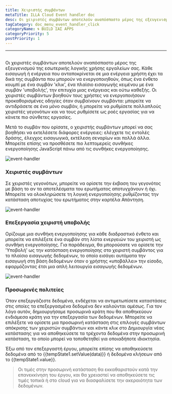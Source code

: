 ```yaml
---
title: Χειριστής συμβάντων
metaTitle: ILLA Cloud Event handler doc
desc: Οι χειριστές συμβάντων αποτελούν αναπόσπαστο μέρος της εξευγενισμού της εσωτερικής λογικής χρήσης εργαλείων σας
tagCategory: doc_menu_event_handler_click
categoryName: 🌀 BUILD ΣΑΣ APPS
categoryPriority: 5
postPriority: 1
---
```


* * *

## <Heading hidden>Χειριστής συμβάντων</Heading>

Οι χειριστές συμβάντων αποτελούν αναπόσπαστο μέρος της εξευγενισμού της εσωτερικής λογικής χρήσης εργαλείων σας. Κάθε εισαγωγή ή ενέργεια που ανταποκρίνεται σε μια ενέργεια χρήστη έχει τα δικά της συμβάντα που μπορούν να ενεργοποιηθούν, όπως ένα ένθετο κουμπί με ένα συμβάν 'κλικ', ένα πλαίσιο εισαγωγής κειμένου με ένα συμβάν 'υποβολής', την επιτυχία μιας ενέργειας και ούτω καθεξής. Οι χειριστές συμβάντων βοηθούν τους χρήστες να ενεργοποιήσουν προκαθορισμένες οδηγίες όταν συμβαίνουν συμβάντα: μπορείτε να αντιδράσετε σε ένα μόνο συμβάν, ή μπορείτε να ρυθμίσετε πολλαπλούς χειριστές γεγονότων και να τους ρυθμίσετε ως ροές εργασίας για να κάνετε πιο σύνθετες εργασίες.

Μετά το συμβάν που ορίσατε, ο χειριστής συμβάντων μπορεί να σας βοηθήσει να εκτελέσετε διάφορες ενέργειες: ελέγχετε τις εντολές δράσης, έλεγχος εισαγωγικά, εκτέλεση σεναρίων και πολλά άλλα. Μπορείτε επίσης να προσθέσετε πιο λεπτομερείς συνθήκες ενεργοποίησης JavaScript πάνω από τις συνθήκες ενεργοποίησης.

<img alt="event-handler" src='https://cdn.illacloud.com/official-website/img/official-site/event-handler-01.png' />

### Χειριστές συμβάντων

Σε χειριστές γεγονότων, μπορείτε να ορίσετε την έκβαση του γεγονότος με βάση το αν τα αποτελέσματα του ερωτήματος αποτυγχάνουν ή όχι. Μπορείτε να ολοκληρώσετε τη λογική ενεργοποίησης ρυθμίζοντας την κατάσταση αποτυχίας του ερωτήματος στην καρτέλα Απάντηση.

<img alt="event-handler" src='https://cdn.illacloud.com/official-website/img/official-site/event-handler-02.png' />

### Επεξεργασία χειριστή υποβολής

Ορίζουμε μια συνθήκη ενεργοποίησης για κάθε διαδραστικό ένθετο και μπορείτε να επιλέξετε ένα συμβάν στη λίστα ενεργειών του χειριστή ως συνθήκη ενεργοποίησης. Για παράδειγμα, θα μπορούσατε να ορίσετε την 'Υποβολή' ως την κατάσταση ενεργοποίησης στο χειριστή συμβάντος για το πλαίσιο εισαγωγής δεδομένων, το οποίο εισάγει αυτόματα την εισαγωγή στη βάση δεδομένων όταν ο χρήστης «υποβάλλει» την είσοδο, εφαρμόζοντας έτσι μια απλή λειτουργία εισαγωγής δεδομένων.

<img alt="event-handler" src='https://cdn.illacloud.com/official-website/img/official-site/event-handler-03.png' />

### Προσωρινές πολιτείες

Όταν επεξεργάζεστε δεδομένα, ενδέχεται να αντιμετωπίσετε καταστάσεις στις οποίες τα επεξεργασμένα δεδομένα δεν καλούνται αμέσως. Για τον λόγο αυτόν, δημιουργήσαμε προσωρινά κράτη που θα αποθηκεύουν ενδιάμεσα κράτη για την επεξεργασία των δεδομένων. Μπορείτε να επιλέξετε να ορίσετε μια προσωρινή κατάσταση στις επιλογές συμβάντων απόκρισης των χειριστών συμβάντων και κάντε κλικ στο Δημιουργία νέας κατάστασης για να αποθηκεύσετε τα τρέχοντα δεδομένα στην προσωρινή κατάσταση, το οποίο μπορεί να τοποθετηθεί για οποιαδήποτε ιδιοκτησία.

Έξω από τον επεξεργαστή έργου, μπορείτε επίσης να αποθηκεύσετε δεδομένα από το {{tempState1.setValue(data)}} ή δεδομένα κλήσεων από το {{tempState1.value}}.

> Οι τιμές στην προσωρινή κατάσταση θα εκκαθαριστούν κατά την επανεκκίνηση του έργου, και θα χρειαστεί να αποθηκεύσετε τις τιμές τοπικά ή στο cloud για να διασφαλίσετε την ακεραιότητα των δεδομένων.
